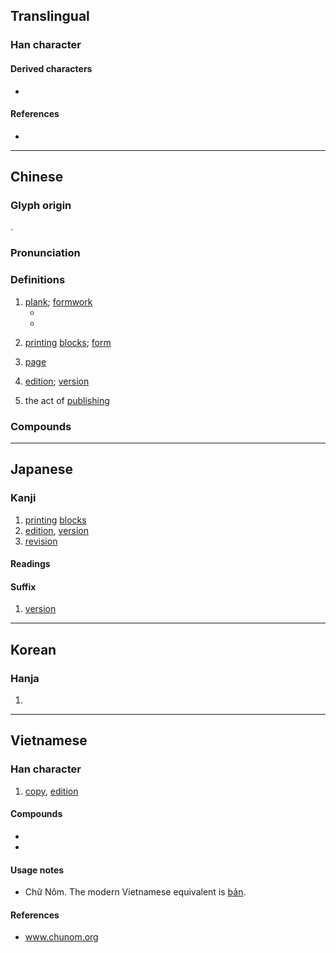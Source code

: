 {{character info}}
==Translingual==

===Han character===
{{Han char|rn=91|rad=片|as=04|sn=8|four=21047,22047|canj=LLHE,LNHE,XLNHE|ids=⿰片反}}

====Derived characters====
* {{l|mul|蝂}}

====References====
* {{Han ref|kx=0693.030|dkj=19817|dj=1106.030|hdz=32015.040|uh=7248|ud=29256|bh=AAA9|bd=43689}}

----

==Chinese==
{{zh-forms}}

===Glyph origin===
{{Han etym}}
{{Han compound|片|反|ls=psc|c1=s|c2=p}}.

===Pronunciation===
{{zh-pron
|m=bǎn
|c=baan2
|h=pfs=pán
|mn=ml,zp,tw:pán
|mn-t=bang2/boin2/bain2
|mn-t_note=bang2 - literary; boin2/bain2 - vernacular (boin2 - Chaozhou)
|w=2pe
|mc=y
|oc=y
|cat=n
}}

===Definitions===
{{zh-hanzi}}

# [[plank]]; [[formwork]] {{gloss|wooden [[slab]]s used for [[mold]]ing in [[rammed earth]] construction}}
#* {{zh-x|舜 發 於 畎-畝 之 中，^傅 ^說{yuè} 舉 於 版-築 之 間。|Shun rose from among the channelled fields. Fu Yue was called to office from the midst of his '''building frames'''.|ref=Mencius-L}}
#* {{zh-x|引 ^汾 水 灌 其 城，城 不 浸 者 三 版。|[The three armies] directed the water from River Fen to destroy the fortifications, which were submerged up to the third '''slab''' from the top.|ref=Shiji}}
# {{lb|zh|printing}} [[printing]] [[block]]s; [[form]]
#: {{zh-x|銅版|copper'''plate'''}}
#: {{zh-x|活字 版|movable type '''form'''}}
# {{lb|zh|by extension}} [[page]] {{gloss|of a [[newspaper]] or other [[media]]}}
#: {{zh-x|頭版 新聞|front-'''page''' news}}
#: {{zh-x|排版|to format a '''page'''; to [[typeset]]}}
#: {{zh-x|版面-費|{{w|article processing charge}} (literally, "'''page''' fee")}}
#: {{zh-x|㨴{kin2} 去 本 書 尾{mei5-1}二{ji6-2} 嗰 版。|Turn to the second last '''page''' of the book.|C}}
# {{lb|zh|by extension}} [[edition]]; [[version]]
#: {{zh-x|英文-版|English '''edition'''}}
#: {{zh-x|行動-版|mobile '''version''' {{q|of web pages}}}}
# {{lb|zh|by extension}} the act of [[publish]]ing
#: {{zh-x|盜版|to pirate}}
#: {{zh-x|版權 糾紛|copyright disputes}}

===Compounds===
{{zh-der|三色版|仕版|圖版|寫真版|套版|出版自由|冷式排版|乾刻版|出版|凹版|孔版印刷|再版|出版品|凹版畫|心版|底版|孔版畫|平版畫|平版|修版|凸版|嵌版構造|出版界|凸版印刷|凹版印刷|套色版畫|傅說版築|套印版畫|孔版|增訂版|四六版紙|刻版印書|出版法|原版|出版節|平版印刷|停版|初版|版尹|版權頁|手版|照相凹版|版本學|版權所有|玉版|真筆版|版次|殿版|戶版|木版畫|拼合版畫|改版|排版|版蕩|滿版|版畫|木版印刷|打字排版|版權|版式|木版|版本|石版屋|祝版|碑版|石版路|石版石|石版畫|石版印刷|版口|版圖|版稅|濃縮版|新版|珂羅版|玻璃版|玉版紙|照相製版|版面設計|版面|版築飯牛|版築|版牙|版樣|版屋|版刻|版樁|版心|照相版|照相平版|照相凸版|打屁版|洋版|石版|海外版|活字版|泥版|版輿|盜版|版籍|拼版|電腦排版|續版|第一版|銅版|鋅版|餖版|絕版|謄寫鋼版|銅版畫|航空版|製版|翻版|鋼版|雕版印刷|菊版|重版|龜版|墨版版畫|聚珍版|墨版|膠版印刷|頭版|翻版片|阿膠版|雕版|網目版|膠版|絕版書|簡版|鏤版|銅版紙|網版|雲版|節略版|鉛版|紙版|線上出版|舊版|西雙版納}}

----

==Japanese==

===Kanji===
{{ja-kanji|grade=5|rs=片04}}

# [[printing]] [[block]]s
# [[edition]], [[version]]
# [[revision]]

====Readings====
{{ja-readings
|goon=へん
|kanon=はん
|kanyoon=ばん
|kun=いた-, ふだ-
}}

====Suffix====
{{ja-pos|suffix|ばん}}

# [[version]]
#: {{ja-usex|[[短縮]]'''版'''|たんしゅく '''ばん'''|shortened '''version'''}}
#: {{ja-usex|[[第四]]'''版'''|だいよん '''ばん'''|fourth '''version'''}}

----

==Korean==

===Hanja===
{{ko-hanja|hangeul=판|eumhun=|rv=pan|mr=p'an|y=phan}}

# {{rfdef|ko|sort=片04}}

----

==Vietnamese==

===Han character===
{{vi-readings|reading=bản, bảng, bỡn, phản, ván|rs=片04}}

# [[copy]], [[edition]]

====Compounds====
* {{l|vi|出版|tr=[[xuất bản]]}}
* {{l|vi|版圖|tr=[[bản đồ]]}}

====Usage notes====
* Chữ Nôm. The modern Vietnamese equivalent is [[bản]].

====References====
* [http://www.chunom.org/pages/版 www.chunom.org]